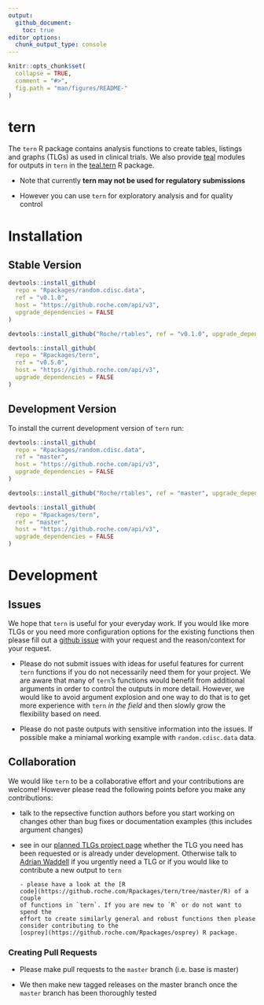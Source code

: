 ```yaml
---
output: 
  github_document:
    toc: true
editor_options: 
  chunk_output_type: console
---
```


<!-- README.md is generated from README.Rmd. Please edit that file -->

```r
knitr::opts_chunk$set(
  collapse = TRUE,
  comment = "#>",
  fig.path = "man/figures/README-"
)
```

# tern

The `tern` R package contains analysis functions to create tables, listings and
graphs (TLGs) as used in clinical trials. We also provide
[teal](https://github.roche.com/Rpackages/teal) modules for outputs in `tern` in
the [teal.tern](https://github.roche.com/Rpackages/teal.oncology) R package.

* Note that currently **tern may not be used for regulatory submissions**

* However you can use `tern` for exploratory analysis and for quality control

# Installation 

## Stable Version

```r
devtools::install_github(
  repo = "Rpackages/random.cdisc.data",
  ref = "v0.1.0", 
  host = "https://github.roche.com/api/v3",
  upgrade_dependencies = FALSE
)

devtools::install_github("Roche/rtables", ref = "v0.1.0", upgrade_dependencies = FALSE)

devtools::install_github(
  repo = "Rpackages/tern",
  ref = "v0.5.0", 
  host = "https://github.roche.com/api/v3",
  upgrade_dependencies = FALSE
)
```

## Development Version

To install the current development version of `tern` run:

```r
devtools::install_github(
  repo = "Rpackages/random.cdisc.data",
  ref = "master", 
  host = "https://github.roche.com/api/v3",
  upgrade_dependencies = FALSE
)

devtools::install_github("Roche/rtables", ref = "master", upgrade_dependencies = FALSE)

devtools::install_github(
  repo = "Rpackages/tern",
  ref = "master", 
  host = "https://github.roche.com/api/v3",
  upgrade_dependencies = FALSE
)
```

# Development

## Issues

We hope that `tern` is useful for your everyday work. If you would like more
TLGs or you need more configuration options for the existing functions then
please fill out a [github issue](https://github.roche.com/Rpackages/tern/issues)
with your request and the reason/context for your request.

* Please do not submit issues with ideas for useful features for current `tern`
functions if you do not necessarily need them for your project. We are aware
that many of `tern`'s functions would benefit from additional arguments in order
to control the outputs in more detail. However, we would like to avoid argument
explosion and one way to do that is to get more experience with `tern` *in the
field* and then slowly grow the flexibility based on need.

* Please do not paste outputs with sensitive information into the issues. If
possible make a miniamal working example with `random.cdisc.data` data.


## Collaboration

We would like `tern` to be a collaborative effort and your contributions are
welcome! However please read the following points before you make any
contributions:

* talk to the repsective function authors before you start working on changes
other than bug fixes or documentation examples (this includes argument changes)

* see in our [planned TLGs project
page](https://github.roche.com/Rpackages/tern/projects/3) whether the TLG you
need has been requested or is already under development. Otherwise talk to
[Adrian Waddell](mailto:adrian.waddell@roche.com) if you urgently need a TLG or
if you would like to contribute a new output to `tern`
 
      - please have a look at the [R
      code](https://github.roche.com/Rpackages/tern/tree/master/R) of a couple
      of functions in `tern`. If you are new to `R` or do not want to spend the
      effort to create similarly general and robust functions then please
      consider contributing to the
      [osprey](https://github.roche.com/Rpackages/osprey) R package.

### Creating Pull Requests

* Please make pull requests to the `master` branch (i.e. base is master)

* We then make new tagged releases on the master branch once the `master` branch
has been thoroughly tested


[ghs]: http://pages.github.roche.com/Rpackages/tern